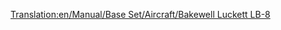 [[Translation:en/Manual/Base Set/Aircraft/Bakewell Luckett LB-8]]

{{nl/Manual/Base Set/Aircraft/Vliegtuig|Name=Bakewell Luckett LB-8
|Image=[[File:en/Manual/Base Set/Aircraft/McDonnellDouglasDC-8.png|Bakewell Luckett LB-8]]
|Cost=36,914 (73.828)
|Speed=947 kph (592 MPH)
|Annual=6,750 (13.500)
|Designed=1958 
|Lifespan=23
|Capacity=200 passagiers & 30 zakken post
|Description=De Bakewell Luckett LB-8 is het eerste vliegtuig met 4 straalmotoren en is enorm groot. Stort waarschijnlijk neer op kleine vliegvelden, en dus zijn de aanloopkosten hoog.
|Real-lifeWikilink=Douglas DC-8
|Real-life=McDonnell Douglas DC-8
}}
